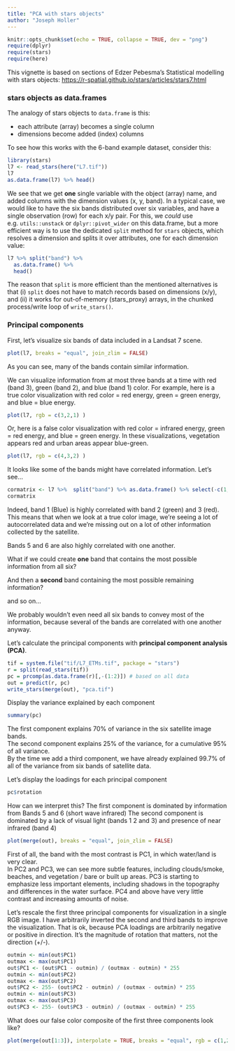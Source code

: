 ```yaml
---
title: "PCA with stars objects"
author: "Joseph Holler"
---
```


```r
knitr::opts_chunk$set(echo = TRUE, collapse = TRUE, dev = "png")
require(dplyr)
require(stars)
require(here)
```

This vignette is based on sections of Edzer Pebesma's Statistical modelling with stars objects: <https://r-spatial.github.io/stars/articles/stars7.html>

### stars objects as data.frames

The analogy of stars objects to `data.frame` is this:

* each attribute (array) becomes a single column
* dimensions become added (index) columns

To see how this works with the 6-band example dataset, consider this:

```r
library(stars)
l7 <- read_stars(here("L7.tif"))
l7
as.data.frame(l7) %>% head()
```

We see that we get **one** single variable with the object (array) name, and
added columns with the dimension values (x, y, band). In a typical case, we
would like to have the six bands distributed over six variables, and have
a single observation (row) for each x/y pair.
For this, we _could_ use e.g. `utils::unstack` or `dplyr::pivot_wider` on this data.frame, but
a more efficient way is to use the dedicated `split` method for `stars` objects,
which resolves a dimension and splits it over attributes, one for each dimension value:

```r
l7 %>% split("band") %>%
  as.data.frame() %>% 
  head()
```

The reason that `split` is more efficient than the mentioned alternatives is that (i) `split` does not have to match records based on dimensions (x/y), and (ii) it works for out-of-memory (stars_proxy) arrays, in the chunked process/write loop of `write_stars()`.

### Principal components

First, let's visualize six bands of data included in a Landsat 7 scene.

```r
plot(l7, breaks = "equal", join_zlim = FALSE)
```
As you can see, many of the bands contain similar information. 

We can visualize information from at most three bands at a time with red (band 3), green (band 2), and blue (band 1) color.
For example, here is a true color visualization with red color = red energy, green = green energy, and blue = blue energy.

```r
plot(l7, rgb = c(3,2,1) )
```

Or, here is a false color visualization with red color = infrared energy, green = red energy, and blue = green energy.
In these visualizations, vegetation appears red and urban areas appear blue-green.

```r
plot(l7, rgb = c(4,3,2) )
```

It looks like some of the bands might have correlated information. Let's see...

```r
cormatrix <- l7 %>%  split("band") %>% as.data.frame() %>% select(-c(1,2)) %>% cor()
cormatrix
```
Indeed, band 1 (Blue) is highly correlated with band 2 (green) and 3 (red).
This means that when we look at a true color image, we're seeing a lot of autocorrelated data and we're missing out on a lot of other information collected by the satellite.

Bands 5 and 6 are also highly correlated with one another.

What if we could create **one** band that contains the most possible information from all six?

And then a **second** band containing the most possible remaining information?

and so on...

We probably wouldn't even need all six bands to convey most of the information, because several of the bands are correlated with one another anyway.

Let's calculate the principal components with **principal component analysis (PCA)**.

```r
tif = system.file("tif/L7_ETMs.tif", package = "stars")
r = split(read_stars(tif))
pc = prcomp(as.data.frame(r)[,-(1:2)]) # based on all data
out = predict(r, pc)
write_stars(merge(out), "pca.tif")
```

Display the variance explained by each component

```r
summary(pc)
```

The first component explains 70% of variance in the six satellite image bands.  
The second component explains 25% of the variance, for a cumulative 95% of all variance.  
By the time we add a third component, we have already explained 99.7% of all of the variance from six bands of satellite data.

Let's display the loadings for each principal component

```r
pc$rotation
```

How can we interpret this?
The first component is dominated by information from Bands 5 and 6 (short wave infrared)
The second component is dominated by a lack of visual light (bands 1 2 and 3) and presence of near infrared (band 4)

```r
plot(merge(out), breaks = "equal", join_zlim = FALSE)
```

First of all, the band with the most contrast is PC1, in which water/land is very clear.  
In PC2 and PC3, we can see more subtle features, including clouds/smoke, beaches, and vegetation / bare or built up areas.
PC3 is starting to emphasize less important elements, including shadows in the topography and differences in the water surface.
PC4 and above have very little contrast and increasing amounts of noise.

Let's rescale the first three principal components for visualization in a single RGB image.
I have arbitrarily inverted the second and third bands to improve the visualization.
That is ok, because PCA loadings are arbitrarily negative or positive in direction.
It's the magnitude of rotation that matters, not the direction (+/-).

```r
outmin <- min(out$PC1)
outmax <- max(out$PC1)
out$PC1 <- (out$PC1 - outmin) / (outmax - outmin) * 255
outmin <- min(out$PC2)
outmax <- max(out$PC2)
out$PC2 <- 255- (out$PC2 - outmin) / (outmax - outmin) * 255
outmin <- min(out$PC3)
outmax <- max(out$PC3)
out$PC3 <- 255- (out$PC3 - outmin) / (outmax - outmin) * 255
```

What does our false color composite of the first three components look like?

```r
plot(merge(out[1:3]), interpolate = TRUE, breaks = "equal", rgb = c(1,2,3), maxColorValue = 255)
```




